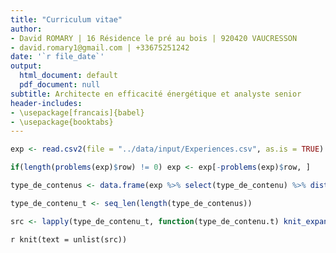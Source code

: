 ```yaml
---
title: "Curriculum vitae"
author:
- David ROMARY | 16 Résidence le pré au bois | 920420 VAUCRESSON
- david.romary1@gmail.com | +33675251242
date: '`r file_date`'
output:
  html_document: default
  pdf_document: null
subtitle: Architecte en efficacité énergétique et analyste senior
header-includes:
- \usepackage[francais]{babel}
- \usepackage{booktabs}
---
```


```r
exp <- read.csv2(file = "../data/input/Experiences.csv", as.is = TRUE)

if(length(problems(exp)$row) != 0) exp <- exp[-problems(exp)$row, ]

type_de_contenus <- data.frame(exp %>% select(type_de_contenu) %>% distinct())[, 1]

type_de_contenu_t <- seq_len(length(type_de_contenus))

src <- lapply(type_de_contenu_t, function(type_de_contenu.t) knit_expand(file = "Type_de_contenu-Latin1.Rmd"))
```
`r knit(text = unlist(src))`
